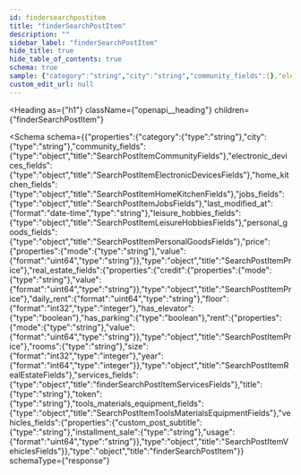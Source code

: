 ```yaml
---
id: findersearchpostitem
title: "finderSearchPostItem"
description: ""
sidebar_label: "finderSearchPostItem"
hide_title: true
hide_table_of_contents: true
schema: true
sample: {"category":"string","city":"string","community_fields":{},"electronic_devices_fields":{},"home_kitchen_fields":{},"jobs_fields":{},"last_modified_at":"2024-07-29T15:51:28.071Z","leisure_hobbies_fields":{},"personal_goods_fields":{},"price":{"mode":"string","value":"string"},"real_estate_fields":{"credit":{"mode":"string","value":"string"},"daily_rent":"string","floor":0,"has_elevator":true,"has_parking":true,"rent":{"mode":"string","value":"string"},"rooms":"string","size":0,"year":0},"services_fields":{},"title":"string","token":"string","tools_materials_equipment_fields":{},"vehicles_fields":{"custom_post_subtitle":"string","installment_sale":"string","usage":"string"}}
custom_edit_url: null
---
```



<Heading
  as={"h1"}
  className={"openapi__heading"}
  children={"finderSearchPostItem"}
>
</Heading>





<Schema
  schema={{"properties":{"category":{"type":"string"},"city":{"type":"string"},"community_fields":{"type":"object","title":"SearchPostItemCommunityFields"},"electronic_devices_fields":{"type":"object","title":"SearchPostItemElectronicDevicesFields"},"home_kitchen_fields":{"type":"object","title":"SearchPostItemHomeKitchenFields"},"jobs_fields":{"type":"object","title":"SearchPostItemJobsFields"},"last_modified_at":{"format":"date-time","type":"string"},"leisure_hobbies_fields":{"type":"object","title":"SearchPostItemLeisureHobbiesFields"},"personal_goods_fields":{"type":"object","title":"SearchPostItemPersonalGoodsFields"},"price":{"properties":{"mode":{"type":"string"},"value":{"format":"uint64","type":"string"}},"type":"object","title":"SearchPostItemPrice"},"real_estate_fields":{"properties":{"credit":{"properties":{"mode":{"type":"string"},"value":{"format":"uint64","type":"string"}},"type":"object","title":"SearchPostItemPrice"},"daily_rent":{"format":"uint64","type":"string"},"floor":{"format":"int32","type":"integer"},"has_elevator":{"type":"boolean"},"has_parking":{"type":"boolean"},"rent":{"properties":{"mode":{"type":"string"},"value":{"format":"uint64","type":"string"}},"type":"object","title":"SearchPostItemPrice"},"rooms":{"type":"string"},"size":{"format":"int32","type":"integer"},"year":{"format":"int64","type":"integer"}},"type":"object","title":"SearchPostItemRealEstateFields"},"services_fields":{"type":"object","title":"finderSearchPostItemServicesFields"},"title":{"type":"string"},"token":{"type":"string"},"tools_materials_equipment_fields":{"type":"object","title":"SearchPostItemToolsMaterialsEquipmentFields"},"vehicles_fields":{"properties":{"custom_post_subtitle":{"type":"string"},"installment_sale":{"type":"string"},"usage":{"format":"uint64","type":"string"}},"type":"object","title":"SearchPostItemVehiclesFields"}},"type":"object","title":"finderSearchPostItem"}}
  schemaType={"response"}
>
  
</Schema>
            